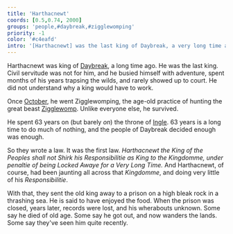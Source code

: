 ```yaml
---
title: 'Harthacnewt'
coords: [0.5,0.74, 2000]
groups: 'people,#daybreak,#zigglewomping'
priority: -1
color: '#c4eafd'
intro: '[Harthacnewt] was the last king of Daybreak, a very long time ago. //He rarely showed up to court. He did not understand why a king should have to work. This culminated'
---
```


Harthacnewt was king of [Daybreak](), a long time ago. He was the last king. Civil servitude was not for him, and he busied himself with adventure, spent months of his years trapsing the wilds, and rarely showed up to court. He did not understand why a king would have to work.

Once [October](tide#octobering), he went Zigglewomping, the age-old practice of hunting the great beast [Zigglewomp](zigglewomping). Unlike everyone else, he survived.

He spent 63 years on (but barely _on_) the throne of [Ingle](). 63 years is a long time to do much of nothing, and the people of Daybreak decided enough was enough.

So they wrote a law. It was the first law. _Harthacnewt the King of the Peoples shall not Shirk his Responsibilitie as King to the Kingdomme, under penaltie of being Locked Awaye for a Very Long Time._ And Harthacnewt, of course, had been jaunting all across that _Kingdomme_, and doing very little of his _Responsibilitie_.

With that, they sent the old king away to a prison on a high bleak rock in a thrashing sea. He is said to have enjoyed the food. When the prison was closed, years later, records were lost, and his wherabouts unknown. Some say he died of old age. Some say he got out, and now wanders the lands. Some say they've seen him quite recently.
